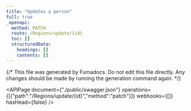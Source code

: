 ```yaml
---
title: "Updates a person"
full: true
_openapi:
  method: PATCH
  route: /Regions/update/{id}
  toc: []
  structuredData:
    headings: []
    contents: []
---
```


{/* This file was generated by Fumadocs.
Do not edit this file directly. Any changes should be made by running the generation command again. */}

<APIPage document={"./public/swagger.json"} operations={[{"path":"/Regions/update/{id}","method":"patch"}]} webhooks={[]} hasHead={false} />